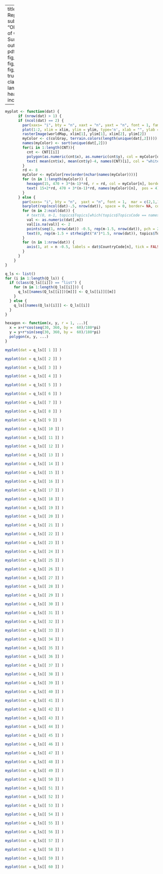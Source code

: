 
---
title: "OECD Report"
subtitle: "OECD Centre of Government Survey 2014"
output: 
  pdf_document:
    fig_width: 9
    fig_height: 6
    fig_caption: true
classoption: landscape    
header-includes:
- \usepackage{fancyhdr}
- \pagestyle{fancy}
- \fancyhead[CO,CE]{}
- \fancyhead[LO,LE]{OECD report}
- \fancyfoot[LE,RO]{Source{:} OECD Centre of Government Survey 2014, \href{http://funfact.eu/index_no.php}{funfact.eu} \hspace{10 mm} \thepage}
- \fancyfoot[CO,CE]{}


---




```r
myplot <- function(dat) {
      if (nrow(dat) > 1) {
      if (ncol(dat) == 2) {
        par(xaxs= "i", bty = "n", xaxt = "n", yaxt = "n", font = 1, family = "sans", mar = rep(1, 4))
        plot(1:2, xlim = xlim, ylim = ylim, type='n', xlab = "", ylab = "")
        rasterImage(worldMap, xlim[1], ylim[1], xlim[2], ylim[2])
        myColor <- c(colGray, terrain.colors(length(unique(dat[,2]))))[1:length(unique(dat[,2]))]
        names(myColor) <- sort(unique(dat[,2]))
        for(i in 1:length(CNT)){
          cnt <- CNT[[i]]
          polygon(as.numeric(cnt$x), as.numeric(cnt$y), col = myColor[dat[which(dat$CountryCode == names(CNT)[i]),2]], border = NA)
          text( mean(cnt$x), mean(cnt$y)-4, names(CNT)[i], col = "white", font = 2, cex =  1.5)
        }
        rd <- 8
        myColor <- myColor[rev(order(nchar(names(myColor))))]
        for (n in 1:length(myColor)) {
          hexagon(15, 470 + 3*(n-1)*rd, r = rd, col = myColor[n], border = NA)
          text( 15+2*rd, 470 + 3*(n-1)*rd, names(myColor)[n],  pos = 4)
        }
      } else {
        par(xaxs= "i", bty = "n",  yaxt = "n", font = 1,  mar = c(2,1,1,1))
        barplot(rep(ncol(dat)-.5, nrow(dat)), space = 0, border= NA, col = c(colGray, "gray"))
        for (m in 2:ncol(dat)) {
          # text(0, m-1, topics$Topics[which(topics$TopicsCode == names(tmp)[m])], pos = 4)
          val <- as.numeric(dat[,m])
          val[is.na(val)] <- 2
          points(seq(1, nrow(dat)) -0.5, rep(m-1.5, nrow(dat)), pch = 20, cex = 3, col = c(colGreen, "white")[val])
          text(0, rep(m-1.5 + strheight("A")*1.5, nrow(dat)), topics$Topics[which(topics$TopicsCode == names(dat)[m])], pos = 4)
        }
        for (n in 1:nrow(dat)) {
          axis(1, at = n -0.5, labels = dat$CountryCode[n], tick = FALSE, line = -1)
        }
      }
    }
}

q_ls <- list()
for (i in 1:length(Q_ls)) {
  if (class(Q_ls[[i]]) == "list") {
    for (m in 1:length(Q_ls[[i]])) {
      q_ls[[names(Q_ls[[i]])[m]]] <- Q_ls[[i]][[m]]
    }
  } else {
    q_ls[[names(Q_ls)[i]]] <- Q_ls[[i]]
  }
}

hexagon <- function(x, y, r = 1, ...){
  x = x+r*cos(seq(30, 360, by =  60)/180*pi)
  y = y+r*sin(seq(30, 360, by =  60)/180*pi)
  polygon(x, y, ...)
}

```



```r
myplot(dat = q_ls[[ 1 ]] )

```
      
      
```r
myplot(dat = q_ls[[ 2 ]] )

```
      
      
```r
myplot(dat = q_ls[[ 3 ]] )

```
      
      
```r
myplot(dat = q_ls[[ 4 ]] )

```
      
      
```r
myplot(dat = q_ls[[ 5 ]] )

```
      
      
```r
myplot(dat = q_ls[[ 6 ]] )

```
      
      
```r
myplot(dat = q_ls[[ 7 ]] )

```
      
      
```r
myplot(dat = q_ls[[ 8 ]] )

```
      
      
```r
myplot(dat = q_ls[[ 9 ]] )

```
      
      
```r
myplot(dat = q_ls[[ 10 ]] )

```
      
      
```r
myplot(dat = q_ls[[ 11 ]] )

```
      
      
```r
myplot(dat = q_ls[[ 12 ]] )

```
      
      
```r
myplot(dat = q_ls[[ 13 ]] )

```
      
      
```r
myplot(dat = q_ls[[ 14 ]] )

```
      
      
```r
myplot(dat = q_ls[[ 15 ]] )

```
      
      
```r
myplot(dat = q_ls[[ 16 ]] )

```
      
      
```r
myplot(dat = q_ls[[ 17 ]] )

```
      
      
```r
myplot(dat = q_ls[[ 18 ]] )

```
      
      
```r
myplot(dat = q_ls[[ 19 ]] )

```
      
      
```r
myplot(dat = q_ls[[ 20 ]] )

```
      
      
```r
myplot(dat = q_ls[[ 21 ]] )

```
      
      
```r
myplot(dat = q_ls[[ 22 ]] )

```
      
      
```r
myplot(dat = q_ls[[ 23 ]] )

```
      
      
```r
myplot(dat = q_ls[[ 24 ]] )

```
      
      
```r
myplot(dat = q_ls[[ 25 ]] )

```
      
      
```r
myplot(dat = q_ls[[ 26 ]] )

```
      
      
```r
myplot(dat = q_ls[[ 27 ]] )

```
      
      
```r
myplot(dat = q_ls[[ 28 ]] )

```
      
      
```r
myplot(dat = q_ls[[ 29 ]] )

```
      
      
```r
myplot(dat = q_ls[[ 30 ]] )

```
      
      
```r
myplot(dat = q_ls[[ 31 ]] )

```
      
      
```r
myplot(dat = q_ls[[ 32 ]] )

```
      
      
```r
myplot(dat = q_ls[[ 33 ]] )

```
      
      
```r
myplot(dat = q_ls[[ 34 ]] )

```
      
      
```r
myplot(dat = q_ls[[ 35 ]] )

```
      
      
```r
myplot(dat = q_ls[[ 36 ]] )

```
      
      
```r
myplot(dat = q_ls[[ 37 ]] )

```
      
      
```r
myplot(dat = q_ls[[ 38 ]] )

```
      
      
```r
myplot(dat = q_ls[[ 39 ]] )

```
      
      
```r
myplot(dat = q_ls[[ 40 ]] )

```
      
      
```r
myplot(dat = q_ls[[ 41 ]] )

```
      
      
```r
myplot(dat = q_ls[[ 42 ]] )

```
      
      
```r
myplot(dat = q_ls[[ 43 ]] )

```
      
      
```r
myplot(dat = q_ls[[ 44 ]] )

```
      
      
```r
myplot(dat = q_ls[[ 45 ]] )

```
      
      
```r
myplot(dat = q_ls[[ 46 ]] )

```
      
      
```r
myplot(dat = q_ls[[ 47 ]] )

```
      
      
```r
myplot(dat = q_ls[[ 48 ]] )

```
      
      
```r
myplot(dat = q_ls[[ 49 ]] )

```
      
      
```r
myplot(dat = q_ls[[ 50 ]] )

```
      
      
```r
myplot(dat = q_ls[[ 51 ]] )

```
      
      
```r
myplot(dat = q_ls[[ 52 ]] )

```
      
      
```r
myplot(dat = q_ls[[ 53 ]] )

```
      
      
```r
myplot(dat = q_ls[[ 54 ]] )

```
      
      
```r
myplot(dat = q_ls[[ 55 ]] )

```
      
      
```r
myplot(dat = q_ls[[ 56 ]] )

```
      
      
```r
myplot(dat = q_ls[[ 57 ]] )

```
      
      
```r
myplot(dat = q_ls[[ 58 ]] )

```
      
      
```r
myplot(dat = q_ls[[ 59 ]] )

```
      
      
```r
myplot(dat = q_ls[[ 60 ]] )

```
      
      




